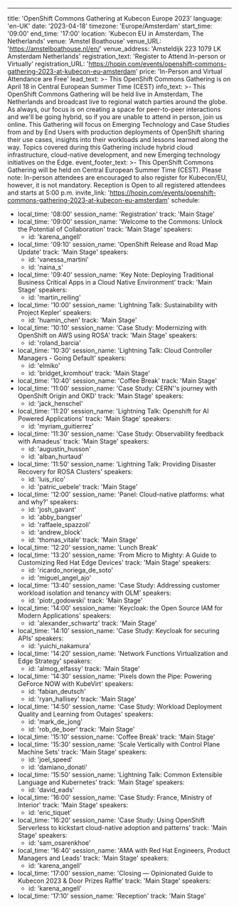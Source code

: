 ---
title: 'OpenShift Commons Gathering at Kubecon Europe 2023'
language: 'en-UK'
date: '2023-04-18'
timezone: 'Europe/Amsterdam'
start_time: '09:00'
end_time: '17:00'
location: 'Kubecon EU in Amsterdam, The Netherlands'
venue: 'Amstel Boathouse'
venue_URL: 'https://amstelboathouse.nl/en/'
venue_address: 'Amsteldijk 223 1079 LK Amsterdam Netherlands'
registration_text: 'Register to Attend In-person or Virtually'
registration_URL: 'https://hopin.com/events/openshift-commons-gathering-2023-at-kubecon-eu-amsterdam'
price: 'In-Person and Virtual Attendance are Free'
lead_text: >-
  This OpenShift Commons Gathering is on April 18 in Central European Summer Time (CEST)
info_text: >-
  This OpenShift Commons Gathering will be held live in Amsterdam, The Netherlands and broadcast live to regional watch parties around the globe. As always, our focus is on creating a space for peer-to-peer interactions and we'll be going hybrid, so if you are unable to attend in person, join us online. This Gathering will focus on Emerging Technology and Case Studies from and by End Users with production deployments of OpenShift sharing their use cases, insights into their workloads and  lessons learned along the way. Topics covered during this Gathering include hybrid cloud infrastructure, cloud-native development, and new Emerging technology initiatives on the Edge.
event_footer_text: >-
  This OpenShift Commons Gathering will be held on Central European Summer Time (CEST). Please note: In-person attendees are encouraged to also register for Kubecon/EU, however, it is not mandatory. Reception is Open to all registered attendees and starts at 5:00 p.m.
invite_link: 'https://hopin.com/events/openshift-commons-gathering-2023-at-kubecon-eu-amsterdam'
schedule:
  - local_time: '08:00'
    session_name: 'Registration'
    track: 'Main Stage'
  - local_time: '09:00'
    session_name: 'Welcome to the Commons: Unlock the Potential of Collaboration'
    track: 'Main Stage'
    speakers:
      - id: 'karena_angell'
  - local_time: '09:10'
    session_name: 'OpenShift Release and Road Map Update'
    track: 'Main Stage'
    speakers:
      - id: 'vanessa_martini'
      - id: 'naina_s'
  - local_time: '09:40'
    session_name: 'Key Note: Deploying Traditional Business Critical Apps in a Cloud Native Environment'
    track: 'Main Stage'
    speakers:
      - id: 'martin_reiling'
  - local_time: '10:00'
    session_name: 'Lightning Talk: Sustainability with Project Kepler'
    speakers:
      - id: 'huamin_chen'
    track: 'Main Stage'
  - local_time: '10:10'
    session_name: 'Case Study: Modernizing with OpenShift on AWS using ROSA'
    track: 'Main Stage'
    speakers:
      - id: 'roland_barcia'
  - local_time: '10:30'
    session_name: 'Lightning Talk: Cloud Controller Managers - Going Default'
    speakers:
      - id: 'elmiko'
      - id: 'bridget_kromhout'
    track: 'Main Stage'
  - local_time: '10:40'
    session_name: 'Coffee Break'
    track: 'Main Stage'
  - local_time: '11:00'
    session_name: 'Case Study: CERN''s journey with OpenShift Origin and OKD'
    track: 'Main Stage'
    speakers:
      - id: 'jack_henschel'
  - local_time: '11:20'
    session_name: 'Lightning Talk: Openshift for AI Powered Applications'
    track: 'Main Stage'
    speakers:
      - id: 'myriam_guitierrez'
  - local_time: '11:30'
    session_name: 'Case Study: Observability feedback with Amadeus'
    track: 'Main Stage'
    speakers: 
      - id: 'augustin_husson'
      - id: 'alban_hurtaud'
  - local_time: '11:50'
    session_name: 'Lightning Talk: Providing Disaster Recovery for ROSA Clusters'
    speakers:
      - id: 'luis_rico'
      - id: 'patric_uebele'
    track: 'Main Stage'
  - local_time: '12:00'
    session_name: 'Panel: Cloud-native platforms: what and why?'
    speakers:
      - id: 'josh_gavant'
      - id: 'abby_bangser'
      - id: 'raffaele_spazzoli'
      - id: 'andrew_block'
      - id: 'thomas_vitale'
    track: 'Main Stage'
  - local_time: '12:20'
    session_name: 'Lunch Break'
  - local_time: '13:20'
    session_name: 'From Micro to Mighty: A Guide to Customizing Red Hat Edge Devices'
    track: 'Main Stage'
    speakers:
      - id: 'ricardo_noriega_de_soto'
      - id: 'miguel_angel_ajo'
  - local_time: '13:40'
    session_name: 'Case Study: Addressing customer workload isolation and tenancy with OLM'
    speakers:
      - id: 'piotr_godowski'
    track: 'Main Stage'
  - local_time: '14:00'
    session_name: 'Keycloak: the Open Source IAM for Modern Applications'
    speakers: 
      - id: 'alexander_schwartz'
    track: 'Main Stage'
  - local_time: '14:10'
    session_name: 'Case Study: Keycloak for securing APIs'
    speakers:
      - id: 'yuichi_nakamura'
  - local_time: '14:20'
    session_name: 'Network Functions Virtualization and Edge Strategy'
    speakers:
      - id: 'almog_elfassy'
    track: 'Main Stage'
  - local_time: '14:30'
    session_name: 'Pixels down the Pipe: Powering GeForce NOW with KubeVirt'
    speakers:
      - id: 'fabian_deutsch'
      - id: 'ryan_hallisey'
    track: 'Main Stage'
  - local_time: '14:50'
    session_name: 'Case Study: Workload Deployment Quality and Learning from Outages'
    speakers:
      - id: 'mark_de_jong'
      - id: 'rob_de_boer'
    track: 'Main Stage'
  - local_time: '15:10'
    session_name: 'Coffee Break'
    track: 'Main Stage'  
  - local_time: '15:30'
    session_name: 'Scale Vertically with Control Plane Machine Sets'
    track: 'Main Stage'
    speakers:
      - id: 'joel_speed'
      - id: 'damiano_donati'
  - local_time: '15:50'
    session_name: 'Lightning Talk: Common Extensible Language and Kubernetes'
    track: 'Main Stage'
    speakers:
      - id: 'david_eads'
  - local_time: '16:00'
    session_name: 'Case Study: France, Ministry of Interior'
    track: 'Main Stage'
    speakers:
      - id: 'eric_tiquet'
  - local_time: '16:20'
    session_name: 'Case Study: Using OpenShift Serverless to kickstart cloud-native adoption and patterns'
    track: 'Main Stage'
    speakers:
      - id: 'sam_osarenkhoe'
  - local_time: '16:40'
    session_name: 'AMA with Red Hat Engineers, Product Managers and Leads'
    track: 'Main Stage'
    speakers:
      - id: 'karena_angell'
  - local_time: '17:00'
    session_name: 'Closing — Opinionated Guide to Kubecon 2023 & Door Prizes Raffle'
    track: 'Main Stage'
    speakers:
      - id: 'karena_angell'
  - local_time: '17:10'
    session_name: 'Reception'
    track: 'Main Stage'
